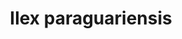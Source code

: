 ---
title: Ilex paraguariensis
aka:
  - yerba maté
  - maté
  - Paraguay tea
  - Jesuit tea
duration_chart_title: Oral Duration of Ilex paraguariensis
duration_chart:
  total: 6–10 h
  onset: 5–10 minutes
  coming_up: 10–60 minutes
  plateau: 1–2 hours
  coming_down: 6–10 hours
  after_effects: 2–4 hours
positive_effects: focus, stamina, alertness
neutral_effects: digestive discomfort, jitteriness
negative_effects: nausea, anxiety, insomnia
dosage_table:
  title: Oral Dosage of Dried Ilex paraguariensis Leaf
  threshold: 800 mg
  light: 4 g
  common: 12 g
  strong: 20 g
  heavy: 32+ g
--- 